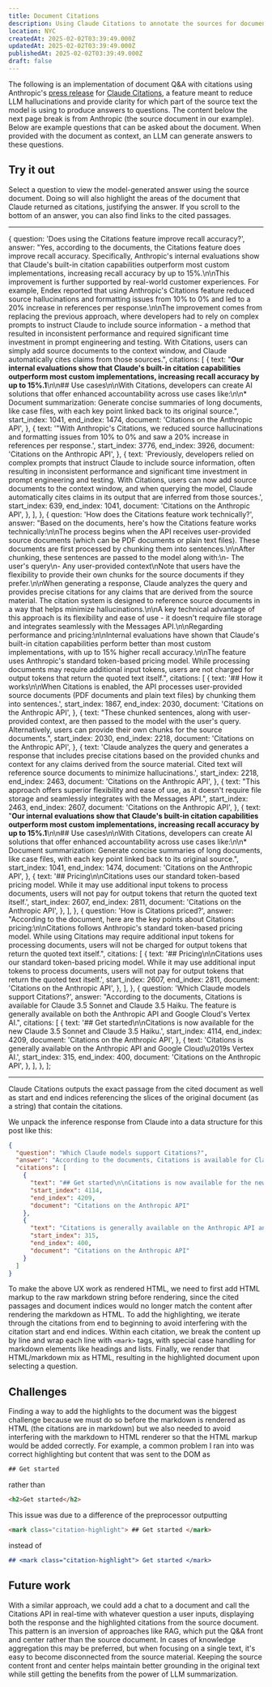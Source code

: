 ```yaml
---
title: Document Citations
description: Using Claude Citations to annotate the sources for document Q&A
location: NYC
createdAt: 2025-02-02T03:39:49.000Z
updatedAt: 2025-02-02T03:39:49.000Z
publishedAt: 2025-02-02T03:39:49.000Z
draft: false
---
```


The following is an implementation of document Q&A with citations using Anthropic's [press release](https://www.anthropic.com/news/introducing-citations-api) for [Claude Citations](https://docs.anthropic.com/en/docs/build-with-claude/citations), a feature meant to reduce LLM hallucinations and provide clarity for which part of the source text the model is using to produce answers to questions.
The content below the next page break is from Anthropic (the source document in our example).
Below are example questions that can be asked about the document.
When provided with the document as context, an LLM can generate answers to these questions.

## Try it out

Select a question to view the model-generated answer using the source document.
Doing so will also highlight the areas of the document that Claude returned as citations, justifying the answer.
If you scroll to the bottom of an answer, you can also find links to the cited passages.

---

  {
    question: 'Does using the Citations feature improve recall accuracy?',
    answer:
      "Yes, according to the documents, the Citations feature does improve recall accuracy. Specifically, Anthropic's internal evaluations show that Claude's built-in citation capabilities outperform most custom implementations, increasing recall accuracy by up to 15%.\n\nThis improvement is further supported by real-world customer experiences. For example, Endex reported that using Anthropic's Citations feature reduced source hallucinations and formatting issues from 10% to 0% and led to a 20% increase in references per response.\n\nThe improvement comes from replacing the previous approach, where developers had to rely on complex prompts to instruct Claude to include source information - a method that resulted in inconsistent performance and required significant time investment in prompt engineering and testing. With Citations, users can simply add source documents to the context window, and Claude automatically cites claims from those sources.",
    citations: [
      {
        text: "**Our internal evaluations show that Claude's built-in citation capabilities outperform most custom implementations, increasing recall accuracy by up to 15%.1**\n\n## Use cases\n\nWith Citations, developers can create AI solutions that offer enhanced accountability across use cases like:\n\n*   Document summarization: Generate concise summaries of long documents, like case files, with each key point linked back to its original source.",
        start_index: 1041,
        end_index: 1474,
        document: 'Citations on the Anthropic API',
      },
      {
        text: '"With Anthropic\'s Citations, we reduced source hallucinations and formatting issues from 10% to 0% and saw a 20% increase in references per response.',
        start_index: 3776,
        end_index: 3926,
        document: 'Citations on the Anthropic API',
      },
      {
        text: 'Previously, developers relied on complex prompts that instruct Claude to include source information, often resulting in inconsistent performance and significant time investment in prompt engineering and testing. With Citations, users can now add source documents to the context window, and when querying the model, Claude automatically cites claims in its output that are inferred from those sources.',
        start_index: 639,
        end_index: 1041,
        document: 'Citations on the Anthropic API',
      },
    ],
  },
  {
    question: 'How does the Citations feature work technically?',
    answer:
      "Based on the documents, here's how the Citations feature works technically:\n\nThe process begins when the API receives user-provided source documents (which can be PDF documents or plain text files). These documents are first processed by chunking them into sentences.\n\nAfter chunking, these sentences are passed to the model along with:\n- The user's query\n- Any user-provided context\nNote that users have the flexibility to provide their own chunks for the source documents if they prefer.\n\nWhen generating a response, Claude analyzes the query and provides precise citations for any claims that are derived from the source material. The citation system is designed to reference source documents in a way that helps minimize hallucinations.\n\nA key technical advantage of this approach is its flexibility and ease of use - it doesn't require file storage and integrates seamlessly with the Messages API.\n\nRegarding performance and pricing:\n\nInternal evaluations have shown that Claude's built-in citation capabilities perform better than most custom implementations, with up to 15% higher recall accuracy.\n\nThe feature uses Anthropic's standard token-based pricing model. While processing documents may require additional input tokens, users are not charged for output tokens that return the quoted text itself.",
    citations: [
      {
        text: '## How it works\n\nWhen Citations is enabled, the API processes user-provided source documents (PDF documents and plain text files) by chunking them into sentences.',
        start_index: 1867,
        end_index: 2030,
        document: 'Citations on the Anthropic API',
      },
      {
        text: "These chunked sentences, along with user-provided context, are then passed to the model with the user's query. Alternatively, users can provide their own chunks for the source documents.",
        start_index: 2030,
        end_index: 2218,
        document: 'Citations on the Anthropic API',
      },
      {
        text: 'Claude analyzes the query and generates a response that includes precise citations based on the provided chunks and context for any claims derived from the source material. Cited text will reference source documents to minimize hallucinations.',
        start_index: 2218,
        end_index: 2463,
        document: 'Citations on the Anthropic API',
      },
      {
        text: "This approach offers superior flexibility and ease of use, as it doesn't require file storage and seamlessly integrates with the Messages API.",
        start_index: 2463,
        end_index: 2607,
        document: 'Citations on the Anthropic API',
      },
      {
        text: "**Our internal evaluations show that Claude's built-in citation capabilities outperform most custom implementations, increasing recall accuracy by up to 15%.1**\n\n## Use cases\n\nWith Citations, developers can create AI solutions that offer enhanced accountability across use cases like:\n\n*   Document summarization: Generate concise summaries of long documents, like case files, with each key point linked back to its original source.",
        start_index: 1041,
        end_index: 1474,
        document: 'Citations on the Anthropic API',
      },
      {
        text: '## Pricing\n\nCitations uses our standard token-based pricing model. While it may use additional input tokens to process documents, users will not pay for output tokens that return the quoted text itself.',
        start_index: 2607,
        end_index: 2811,
        document: 'Citations on the Anthropic API',
      },
    ],
  },
  {
    question: 'How is Citations priced?',
    answer:
      "According to the document, here are the key points about Citations pricing:\n\nCitations follows Anthropic's standard token-based pricing model. While using Citations may require additional input tokens for processing documents, users will not be charged for output tokens that return the quoted text itself.",
    citations: [
      {
        text: '## Pricing\n\nCitations uses our standard token-based pricing model. While it may use additional input tokens to process documents, users will not pay for output tokens that return the quoted text itself.',
        start_index: 2607,
        end_index: 2811,
        document: 'Citations on the Anthropic API',
      },
    ],
  },
  {
    question: 'Which Claude models support Citations?',
    answer:
      "According to the documents, Citations is available for Claude 3.5 Sonnet and Claude 3.5 Haiku. The feature is generally available on both the Anthropic API and Google Cloud's Vertex AI.",
    citations: [
      {
        text: '## Get started\n\nCitations is now available for the new Claude 3.5 Sonnet and Claude 3.5 Haiku.',
        start_index: 4114,
        end_index: 4209,
        document: 'Citations on the Anthropic API',
      },
      {
        text: 'Citations is generally available on the Anthropic API and Google Cloud\u2019s Vertex AI.',
        start_index: 315,
        end_index: 400,
        document: 'Citations on the Anthropic API',
      },
    ],
  },
];


<DocumentCitations
  qaPairs={qaPairs}
  sourcePath="2025/document-citations/source.md"
/>

---

Claude Citations outputs the exact passage from the cited document as well as start and end indices referencing the slices of the original document (as a string) that contain the citations.

We unpack the inference response from Claude into a data structure for this post like this:

```json
{
  "question": "Which Claude models support Citations?",
  "answer": "According to the documents, Citations is available for Claude 3.5 Sonnet and Claude 3.5 Haiku. The feature is generally available on both the Anthropic API and Google Cloud's Vertex AI.",
  "citations": [
    {
      "text": "## Get started\n\nCitations is now available for the new Claude 3.5 Sonnet and Claude 3.5 Haiku.",
      "start_index": 4114,
      "end_index": 4209,
      "document": "Citations on the Anthropic API"
    },
    {
      "text": "Citations is generally available on the Anthropic API and Google Cloud\u2019s Vertex AI.",
      "start_index": 315,
      "end_index": 400,
      "document": "Citations on the Anthropic API"
    }
  ]
}
```

To make the above UX work as rendered HTML, we need to first add HTML markup to the raw markdown string before rendering, since the cited passages and document indices would no longer match the content after rendering the markdown as HTML.
To add the highlighting, we iterate through the citations from end to beginning to avoid interfering with the citation start and end indices.
Within each citation, we break the content up by line and wrap each line with `<mark>` tags, with special case handling for markdown elements like headings and lists.
Finally, we render that HTML/markdown mix as HTML, resulting in the highlighted document upon selecting a question.

## Challenges

Finding a way to add the highlights to the document was the biggest challenge because we must do so before the markdown is rendered as HTML (the citations are in markdown) but we also needed to avoid interfering with the markdown to HTML renderer so that the HTML markup would be added correctly. For example, a common problem I ran into was correct highlighting but content that was sent to the DOM as

```html
## Get started
```

rather than

```html
<h2>Get started</h2>
```

This issue was due to a difference of the preprocessor outputting

```md
<mark class="citation-highlight"> ## Get started </mark>
```

instead of

```md
## <mark class="citation-highlight"> Get started </mark>
```

## Future work

With a similar approach, we could add a chat to a document and call the Citations API in real-time with whatever question a user inputs, displaying both the response and the highlighted citations from the source document.
This pattern is an inversion of approaches like RAG, which put the Q&A front and center rather than the source document.
In cases of knowledge aggregation this may be preferred, but when focusing on a single text, it's easy to become disconnected from the source material.
Keeping the source content front and center helps maintain better grounding in the original text while still getting the benefits from the power of LLM summarization.
